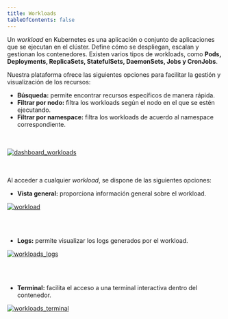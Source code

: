 ```yaml
---
title: Workloads
tableOfContents: false
---
```


Un *workload* en Kubernetes es una aplicación o conjunto de aplicaciones que se ejecutan en el clúster. Define cómo se despliegan, escalan y gestionan los contenedores. Existen varios tipos de workloads, como **Pods, Deployments, ReplicaSets, StatefulSets, DaemonSets, Jobs y CronJobs**.

Nuestra plataforma ofrece las siguientes opciones para facilitar la gestión y visualización de los recursos:
* **Búsqueda:** permite encontrar recursos específicos de manera rápida.
* **Filtrar por nodo:** filtra los workloads según el nodo en el que se estén ejecutando.
* **Filtrar por namespace:** filtra los workloads de acuerdo al namespace correspondiente.

<br></br>
<a href="/src/content/docs/img/getting-started/syndeno-ecosystem/kubernetes-img/workloads/workloads.png" target="_blank">
        <img src="/src/content/docs/img/getting-started/syndeno-ecosystem/kubernetes-img/workloads/workloads.png" alt="dashboard_workloads"></img>
</a>

<br></br>
Al acceder a cualquier *workload*, se dispone de las siguientes opciones: 
* **Vista general:** proporciona información general sobre el workload.
<a href="/src/content/docs/img/getting-started/syndeno-ecosystem/kubernetes-img/workloads/workload.png" target="_blank">
        <img src="/src/content/docs/img/getting-started/syndeno-ecosystem/kubernetes-img/workloads/workload.png" alt="workload"></img>
</a>

<br></br>
* **Logs:** permite visualizar los logs generados por el workload.
<a href="/src/content/docs/img/getting-started/syndeno-ecosystem/kubernetes-img/workloads/workloads_logs.png" target="_blank">
        <img src="/src/content/docs/img/getting-started/syndeno-ecosystem/kubernetes-img/workloads/workloads_logs.png" alt="workloads_logs"></img>
</a>

<br></br>
* **Terminal:** facilita el acceso a una terminal interactiva dentro del contenedor.
<a href="/src/content/docs/img/getting-started/syndeno-ecosystem/kubernetes-img/workloads/workloads_terminal.png" target="_blank">
        <img src="/src/content/docs/img/getting-started/syndeno-ecosystem/kubernetes-img/workloads/workloads_terminal.png" alt="workloads_terminal"></img>
</a>